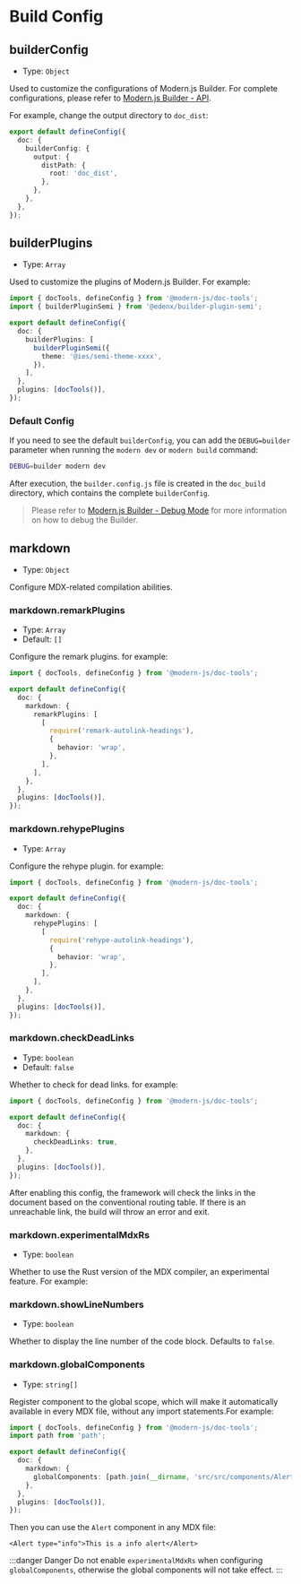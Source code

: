# Build Config

## builderConfig

- Type: `Object`

Used to customize the configurations of Modern.js Builder. For complete configurations, please refer to [Modern.js Builder - API](https://modernjs.dev/builder/en/api/index.html).

For example, change the output directory to `doc_dist`:

```ts title="modern.config.ts"
export default defineConfig({
  doc: {
    builderConfig: {
      output: {
        distPath: {
          root: 'doc_dist',
        },
      },
    },
  },
});
```

## builderPlugins

- Type: `Array`

Used to customize the plugins of Modern.js Builder. For example:

```ts title="modern.config.ts"
import { docTools, defineConfig } from '@modern-js/doc-tools';
import { builderPluginSemi } from '@edenx/builder-plugin-semi';

export default defineConfig({
  doc: {
    builderPlugins: [
      builderPluginSemi({
        theme: '@ies/semi-theme-xxxx',
      }),
    ],
  },
  plugins: [docTools()],
});
```

### Default Config

If you need to see the default `builderConfig`, you can add the `DEBUG=builder` parameter when running the `modern dev` or `modern build` command:

```bash
DEBUG=builder modern dev
```

After execution, the `builder.config.js` file is created in the `doc_build` directory, which contains the complete `builderConfig`.

> Please refer to [Modern.js Builder - Debug Mode](https://modernjs.dev/builder/en/guide/debug/debug-mode.html) for more information on how to debug the Builder.

## markdown

- Type: `Object`

Configure MDX-related compilation abilities.

### markdown.remarkPlugins

- Type: `Array`
- Default: `[]`

Configure the remark plugins. for example:

```ts title="modern.config.ts"
import { docTools, defineConfig } from '@modern-js/doc-tools';

export default defineConfig({
  doc: {
    markdown: {
      remarkPlugins: [
        [
          require('remark-autolink-headings'),
          {
            behavior: 'wrap',
          },
        ],
      ],
    },
  },
  plugins: [docTools()],
});
```

### markdown.rehypePlugins

- Type: `Array`

Configure the rehype plugin. for example:

```ts title="modern.config.ts"
import { docTools, defineConfig } from '@modern-js/doc-tools';

export default defineConfig({
  doc: {
    markdown: {
      rehypePlugins: [
        [
          require('rehype-autolink-headings'),
          {
            behavior: 'wrap',
          },
        ],
      ],
    },
  },
  plugins: [docTools()],
});
```

### markdown.checkDeadLinks

- Type: `boolean`
- Default: `false`

Whether to check for dead links. for example:

```ts title="modern.config.ts"
import { docTools, defineConfig } from '@modern-js/doc-tools';

export default defineConfig({
  doc: {
    markdown: {
      checkDeadLinks: true,
    },
  },
  plugins: [docTools()],
});
```

After enabling this config, the framework will check the links in the document based on the conventional routing table. If there is an unreachable link, the build will throw an error and exit.

### markdown.experimentalMdxRs

- Type: `boolean`

Whether to use the Rust version of the MDX compiler, an experimental feature. For example:


<MdxRs />

### markdown.showLineNumbers

- Type: `boolean`

Whether to display the line number of the code block. Defaults to `false`.

### markdown.globalComponents

- Type: `string[]`

Register component to the global scope, which will make it automatically available in every MDX file, without any import statements.For example:

```ts title="modern.config.ts"
import { docTools, defineConfig } from '@modern-js/doc-tools';
import path from 'path';

export default defineConfig({
  doc: {
    markdown: {
      globalComponents: [path.join(__dirname, 'src/src/components/Alert.tsx')],
    },
  },
  plugins: [docTools()],
});
```

Then you can use the `Alert` component in any MDX file:

```mdx title="test.mdx"
<Alert type="info">This is a info alert</Alert>
```

:::danger Danger
Do not enable `experimentalMdxRs` when configuring `globalComponents`, otherwise the global components will not take effect.
:::
